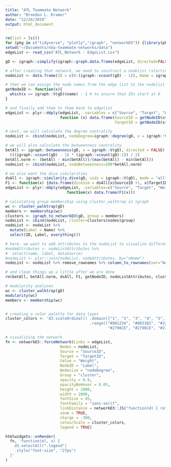 ```yaml
---
title: "ATL Teammate Network"
author: "Brandon L. Kramer"
date: "12/24/2019"
output: html_document
---
```


```r
rm(list = ls())
for (pkg in c("tidyverse", "plotly","igraph", "networkD3")) {library(pkg, character.only = TRUE)}
setwd("~/Documents/nba-teammate-networks/data")
edgeList <- read_csv("ATL_Network - EdgeList.csv")

```

```r
gD <- igraph::simplify(igraph::graph.data.frame(edgeList, directed=FALSE))

# after creating that network, we need to construct a nodelist (starting at 0 because networkD3 is like that)
nodeList <- data.frame(ID = c(0:(igraph::vcount(gD) - 1)), Name = igraph::V(gD)$name)

# then we can assign the node names from the edge list to the nodelist 
getNodeID <- function(x){
  which(x == igraph::V(gD)$name) - 1 # to ensure that IDs start at 0
}

# and finally add them to them back to edgelist
edgeList <- plyr::ddply(edgeList, .variables = c("Source", "Target", "Weight"), 
                        function (x) data.frame(SourceID = getNodeID(x$Source), 
                                                TargetID = getNodeID(x$Target)))

# next, we will calculate the degree centrality 
nodeList <- cbind(nodeList, nodeDegree=igraph::degree(gD, v = igraph::V(gD), mode = "all"))

# we will also calculate the betweenness centrality 
betAll <- igraph::betweenness(gD, v = igraph::V(gD), directed = FALSE) / 
  (((igraph::vcount(gD) - 1) * (igraph::vcount(gD)-2)) / 2)
betAll.norm <- (betAll - min(betAll))/(max(betAll) - min(betAll))
nodeList <- cbind(nodeList, nodeBetweenness=200*betAll.norm) 

# we also want the dice similarities 
dsAll <- igraph::similarity.dice(gD, vids = igraph::V(gD), mode = "all")
F1 <- function(x) {data.frame(diceSim = dsAll[x$SourceID +1, x$TargetID + 1])}
edgeList <- plyr::ddply(edgeList, .variables=c("Source", "Target", "Weight", "SourceID", "TargetID"), 
                           function(x) data.frame(F1(x)))

# calculating group membership using cluster_walktrap in igraph  
wc <- cluster_walktrap(gD)
members <- membership(wc)
clusters <- igraph_to_networkD3(gD, group = members)
nodeList <- cbind(nodeList, cluster=clusters$nodes$group) 
nodeList <- nodeList %>% 
  mutate(Label = Name) %>% 
  select(ID, Label, everything())

# here, we want to add attributes to the nodeList to visualize different dataSources
#nodeAttributes <- nodeListAttributes %>%
#  select(name, label, dataSource) 
#nodeList <- plyr::join(nodeList, nodeAttributes, by="nName")
nodeList <- nodeList %>% remove_rownames %>% column_to_rownames(var="Name")

# and clean things up a little after we are done 
rm(betAll, betAll.norm, dsAll, F1, getNodeID, nodeListAttributes, clusters, fn, wc)

```

```r
# modularity analyses 
wc <- cluster_walktrap(gD)
modularity(wc)
members <- membership(wc)



```

```r
# creating a color palette for data types 
cluster_colors <- 'd3.scaleOrdinal() .domain(["1", "2", "3", "4", "5", "6" , "7", "8"])
                                     .range(["#881234", "#065382", "#128177", "#52BF90", 
                                             "#2796CE", "#2796CE", "#2796CE", "#2796CE"])'

# visualizing the network 
fn <- networkD3::forceNetwork(Links = edgeList, 
                        Nodes = nodeList, 
                        Source = "SourceID", 
                        Target = "TargetID", 
                        Value = "Weight", 
                        NodeID = "Label", 
                        Nodesize = "nodeDegree",  
                        Group = "cluster",  
                        opacity = 0.9, 
                        opacityNoHover = 0.05, 
                        height = 1800, 
                        width = 2000, 
                        fontSize = 45, 
                        fontFamily = "sans-serif",
                        linkDistance = networkD3::JS("function(d) { return 125*d.value; }"),
                        zoom = TRUE, 
                        charge = -300,
                        colourScale = cluster_colors,  
                        legend = TRUE) 

htmlwidgets::onRender(
  fn, 'function(el, x) { 
    d3.selectAll(".legend")
    .style("font-size", "27px")
  }'
)

```



